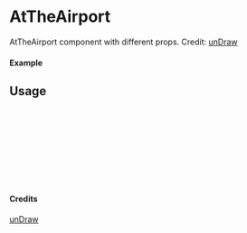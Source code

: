 
<Meta of={AtTheAirport} title="unDraw/AtTheAirport" />

# AtTheAirport

AtTheAirport component with different props.
Credit: [unDraw](https://undraw.co/illustrations)

#### Example

<Canvas of={AtTheAirport.Primary} />

## Usage

```ts
import { AtTheAirport } from "yadl-ui";

const Example = () => {
  return (
      <AtTheAirport />
  );
};

export default Example;
```

#### Credits
[unDraw](https://undraw.co/illustrations)

